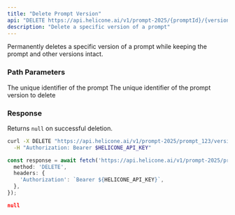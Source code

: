 ```yaml
---
title: "Delete Prompt Version"
api: "DELETE https://api.helicone.ai/v1/prompt-2025/{promptId}/{versionId}"
description: "Delete a specific version of a prompt"
---
```


Permanently deletes a specific version of a prompt while keeping the prompt and other versions intact.

### Path Parameters

<ParamField path="promptId" type="string" required>
  The unique identifier of the prompt
</ParamField>

<ParamField path="versionId" type="string" required>
  The unique identifier of the prompt version to delete
</ParamField>

### Response

Returns `null` on successful deletion.

<RequestExample>

```bash cURL
curl -X DELETE "https://api.helicone.ai/v1/prompt-2025/prompt_123/version_456" \
  -H "Authorization: Bearer $HELICONE_API_KEY"
```

```typescript TypeScript
const response = await fetch('https://api.helicone.ai/v1/prompt-2025/prompt_123/version_456', {
  method: 'DELETE',
  headers: {
    'Authorization': `Bearer ${HELICONE_API_KEY}`,
  },
});
```

</RequestExample>

<ResponseExample>

```json Response
null
```

</ResponseExample> 
